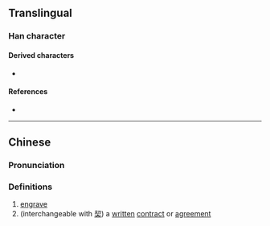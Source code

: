 {{character info/new}}
{{also|契}}
==Translingual==

===Han character===
{{Han char|rn=18|rad=刀|as=04|sn=6|four=|canj=QJSH|ids=⿰丰刀}}

====Derived characters====
* {{l|mul|[[契]], [[恝]], [[挈]], [[栔]], [[洯]], [[絜]], [[蛪]], [[觢]], [[齧]]/[[𫜩]], [[㗉]], [[㛃]], [[㸷]], [[㼤]], [[䂮]], [[䛚]], [[𫩬]], [[𡊷]], [[𡬨]], [[𠜵]], [[𢍆]], [[𣭭]], [[𣳱]], [[𤟐]], [[𦄜]], [[𦕥]], [[𦚨]], [[𦾅]], [[𧑨]], [[𧻘]], [[𨀦]], [[𨴒]], [[𪀡]]}}

====References====
* {{Han ref|kx=0137.150|hdz=10324.110|uh=34DE|ud=13534}}

----

==Chinese==
{{zh-forms}}

===Pronunciation===
{{zh-pron
|m=qià
|c=kaai3
|mc=
|oc=y
|cat=v,n
}}

===Definitions===
{{zh-hanzi}}

# [[engrave]]
# (interchangeable with [[契]]) a [[written]] [[contract]] or [[agreement]]